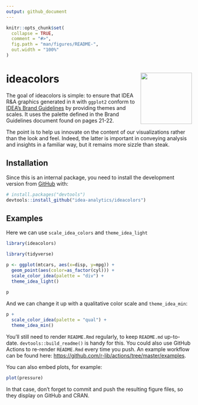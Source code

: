 ```yaml
---
output: github_document
---
```


<!-- README.md is generated from README.Rmd. Please edit that file -->

```r
knitr::opts_chunk$set(
  collapse = TRUE,
  comment = "#>",
  fig.path = "man/figures/README-",
  out.width = "100%"
)
```

# ideacolors <a href='https://idea-analytics.github.io/ideacolors'><img src='man/figures/logo.png' align="right" height="139" /></a>

<!-- badges: start -->
<!-- badges: end -->

The goal of ideacolors is simple: to ensure that IDEA R&A graphics generated in `R` with `ggplot2` conform to [IDEA's Brand Guidelines](https://ideapublicschoolsorg.sharepoint.com/:b:/r/sites/MCE/Shared%20Documents/Creative%20Resources,%20Logos,%20and%20Mascots/Brand%20Guidelines/branding_brand_guidelines_10x10_2019.pdf?csf=1&web=1&e=SfZG79) by providing themes and scales. It uses the palette defined in the Brand Guidelines document found on pages 21-22. 

The point is to help us innovate on the content of our visualizations rather than the look and feel. Indeed, the latter is important in conveying analysis and insights in a familiar way, but it remains more sizzle than steak. 

## Installation

Since this is an internal package, you need to install the development version from [GitHub](https://github.com/) with:

``` r
# install.packages("devtools")
devtools::install_github("idea-analytics/ideacolors")
```
## Examples

Here we can use `scale_idea_colors` and `theme_idea_light`

```r
library(ideacolors)

library(tidyverse)

p <- ggplot(mtcars, aes(x=disp, y=mpg)) +
  geom_point(aes(color=as_factor(cyl))) +
  scale_color_idea(palette = "div") +
  theme_idea_light()
  
p
```

And we can change it up with a qualitative color scale and  `theme_idea_min`:
```r
p + 
  scale_color_idea(palette = "qual") +
  theme_idea_min()
```

You'll still need to render `README.Rmd` regularly, to keep `README.md` up-to-date. `devtools::build_readme()` is handy for this. You could also use GitHub Actions to re-render `README.Rmd` every time you push. An example workflow can be found here: <https://github.com/r-lib/actions/tree/master/examples>.

You can also embed plots, for example:

```r
plot(pressure)
```

In that case, don't forget to commit and push the resulting figure files, so they display on GitHub and CRAN.
